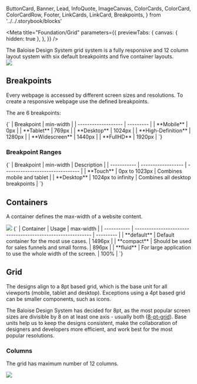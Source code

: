   ButtonCard,
  Banner,
  Lead,
  InfoQuote,
  ImageCanvas,
  ColorCards,
  ColorCard,
  ColorCardRow,
  Footer,
  LinkCards,
  LinkCard,
  Breakpoints,
} from '../../.storybook/blocks'

<Meta
  title="Foundation/Grid"
  parameters={{
    previewTabs: {
      canvas: { hidden: true },
    },
  }}
/>

<Banner label="Grid" section="Foundation" color="purple" puzzle />

<Lead>
  The Baloise Design System grid system is a fully responsive and 12 column layout system with six default breakpoints
  and five container layouts.
</Lead>


<br />

<ImageCanvas size="large">
  <img src={GridOverview} />
</ImageCanvas>

## Breakpoints

Every webpage is accessed by different screen sizes and resolutions. To create a responsive webpage use the defined breakpoints.

The are 6 breakpoints:

<Markdown>
  {`
| Breakpoint          | min-width |
| ------------------- | --------- |
| **Mobile**          | 0px       |
| **Tablet**          | 769px     |
| **Desktop**         | 1024px    |
| **High-Definition** | 1280px    |
| **Widescreen**      | 1440px    |
| **FullHD**          | 1920px    |
`}
</Markdown>

### Breakpoint Ranges

<Markdown>
  {`
| Breakpoint  | min-width          | Description                      |
| ----------- | ------------------ | -------------------------------- |
| **Touch**   | 0px to 1023px      | Combines mobile and tablet       |
| **Desktop** | 1024px to infinity | Combines all desktop breakpoints |
`}
</Markdown>

## Containers

A container defines the max-width of a website content.


<ImageCanvas size="large">
  <img src={LayoutOverview} />
</ImageCanvas>

<Markdown>
  {`
| Container   | Usage                                                       | max-width |
| ----------- | ----------------------------------------------------------- | --------- |
| **default** | Default container for the most use cases.                   | 1496px    |
| **compact** | Should be used for sales funnels and small forms.           | 896px     |
| **fluid**   | For large application to use the whole width of the screen. | 100%      |
`}
</Markdown>

## Grid

The designs align to a 8pt based grid, which is the base unit for all viewports (mobile, tablet and desktop).
Exceptions using a 4pt based grid can be smaller components, such as icons.

The Baloise Design System has decided for 8pt, as the most popular screen sizes are divisible by 8 on at least one axis -
usually both ([8-pt-grid](https://spec.fm/specifics/8-pt-grid)). Base units help us to keep the designs consistent,
make the collaboration of designers and developers more efficient, and work best for the most popular
resolutions.

### Columns

The grid has maximum number of 12 columns.


<ImageCanvas size="large">
  <img src={Grid} />
</ImageCanvas>

<Footer>
  <LinkCards>
    <LinkCard
      pageTitle="CSS Utilities/Grid/Grid System"
      description="Determines how flex lines are distributed between and around items"
    />
  </LinkCards>
</Footer>
